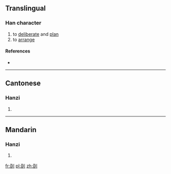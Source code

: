 ==Translingual==

===Han character===
{{Han char|rn=18|rad=刀|as=06|sn=8|four=|canj=MALN|ids=⿰百刂}}

# to [[deliberate]] and [[plan]]
# to [[arrange]]

====References====
* {{Han ref|kx=0139.251|hdz=10333.030|uh=34E6|ud=13542}}

----

==Cantonese==

===Hanzi===
{{yue-hanzi|jyut=[[bak3]]|y=bak3}}

# {{defn|lang=yue|sort=刀06}}

----

==Mandarin==

===Hanzi===
{{cmn-hanzi|pin=[[bāi]] ([[bai1]])|wg=pai<sup>1</sup>}}

# {{defn|lang=cmn|sort=刀06}}

[[fr:㓦]]
[[pl:㓦]]
[[zh:㓦]]